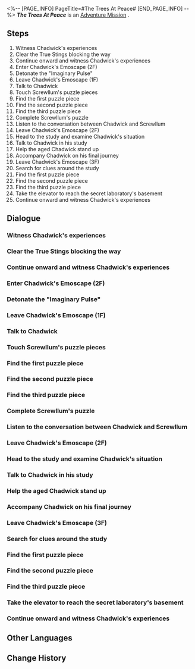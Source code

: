 <%-- [PAGE_INFO]
PageTitle=#The Trees At Peace#
[END_PAGE_INFO] --%>
{{Stub|Dialogue, characters, and location(s)}}
{{Mission Infobox
|id            = 2030302
|title         = 
|image         = Mission The Trees At Peace.png
|type          = Adventure
|event_name    = 
|chapter       = 
|requirements  = 
|summary       = <!--official mission summary from Fate's Atlas-->
|characters    = <!--characters that appear in this mission-->
|startLocation = <!--location as it intially appears on the mission screen-->
|world         = <!--i.e. Penacony-->
|area          = <!--i.e. A Child's Dream-->
|prev          = 
|next          = 
|exp           = 
|credits       = 
|stellarJade   = 
|other         = 
}}
'''''The Trees At Peace''''' is an [[Adventure Mission]]<!--in [world]-->.

==Steps==
# Witness Chadwick's experiences
# Clear the True Stings blocking the way
# Continue onward and witness Chadwick's experiences
# Enter Chadwick's Emoscape (2F)
# Detonate the "Imaginary Pulse"
# Leave Chadwick's Emoscape (1F)
# Talk to Chadwick
# Touch Screwllum's puzzle pieces
# Find the first puzzle piece
# Find the second puzzle piece
# Find the third puzzle piece
# Complete Screwllum's puzzle
# Listen to the conversation between Chadwick and Screwllum
# Leave Chadwick's Emoscape (2F)
# Head to the study and examine Chadwick's situation
# Talk to Chadwick in his study
# Help the aged Chadwick stand up
# Accompany Chadwick on his final journey
# Leave Chadwick's Emoscape (3F)
# Search for clues around the study
# Find the first puzzle piece
# Find the second puzzle piece
# Find the third puzzle piece
# Take the elevator to reach the secret laboratory's basement
# Continue onward and witness Chadwick's experiences

<!--
==Gameplay Notes==

--><!--
==Trial Character==

-->
==Dialogue==
{{Stub Dialogue}}
===Witness Chadwick's experiences===
{{Mission Description|type=adventure|location=<!--to be added-->|You have entered Chadwick's Emoscape through your Clockwork.<br />Follow the shadows of his past and witness fragments of this genius' past.}}
{{Dialogue Start}}
:{{tx}}
{{Dialogue End}}

===Clear the True Stings blocking the way===
{{Mission Description|type=adventure|location=<!--to be added-->|update|You have entered Chadwick's Emoscape through your Clockwork.<br />A swarm of disgusting insects are blocking your way. Eliminate them.}}
{{Dialogue Start}}
:{{tx}}
{{Dialogue End}}

===Continue onward and witness Chadwick's experiences===
{{Mission Description|type=adventure|location=<!--to be added-->|update|You have entered Chadwick's Emoscape through your Clockwork.<br />Follow the shadows of his past and witness a fragment of this genius's life.}}
{{Dialogue Start}}
:{{tx}}
{{Dialogue End}}

===Enter Chadwick's Emoscape (2F)===
{{Mission Description|type=adventure|location=<!--to be added-->|update|In Chadwick's Emoscape, you have learned about the mysterious yet astounding first half of his life.<br />Leave this place and discover the twists and turns throughout the second half of his life.}}
{{Dialogue Start}}
:{{tx}}
{{Dialogue End}}

===Detonate the "Imaginary Pulse"===
{{Mission Description|type=adventure|location=<!--to be added-->|update|You have entered Chadwick's Emoscape through your Clockwork.<br />Follow the shadows of his past and witness a fragment of this genius's life.}}
{{Dialogue Start}}
:{{tx}}
{{Dialogue End}}

===Leave Chadwick's Emoscape (1F)===
{{Mission Description|type=adventure|location=<!--to be added-->|update|In Chadwick's Emoscape, you have learned about the mysterious yet astounding first half of his life.<br />Leave this place and discover the twists and turns throughout the second half of his life.}}
{{Dialogue Start}}
:{{tx}}
{{Dialogue End}}

===Talk to Chadwick===
{{Mission Description|type=adventure|location=<!--to be added-->|update|In Chadwick's Emoscape, you have learned about the mysterious yet astounding first half of his life.<br />Speak with the elderly Chadwick to discover the twists and turns throughout the second half of his life.}}
{{Dialogue Start}}
:{{tx}}
{{Dialogue End}}

===Touch Screwllum's puzzle pieces===
{{Mission Description|type=adventure|location=<!--to be added-->|update|Following the Imaginary Pulse's detonation, Chadwick went into hiding to evade the IPC's clutches.<br />Now, he wants to meet up with Screwllum and find his redemption from the latter.}}
{{Dialogue Start}}
:{{tx}}
{{Dialogue End}}

===Find the first puzzle piece===
{{Mission Description|type=adventure|location=<!--to be added-->|update|Following the Imaginary Pulse's detonation, Chadwick went into hiding to evade the IPC's clutches.<br />Find Screwllum's puzzle pieces to facilitate their reunion.}}
{{Dialogue Start}}
:{{tx}}
{{Dialogue End}}

===Find the second puzzle piece===
{{Mission Description|type=adventure|location=<!--to be added-->|update|Following the Imaginary Pulse's detonation, Chadwick went into hiding to evade the IPC's clutches.<br />Find Screwllum's puzzle pieces to facilitate their reunion.}}
{{Dialogue Start}}
:{{tx}}
{{Dialogue End}}

===Find the third puzzle piece===
{{Mission Description|type=adventure|location=<!--to be added-->|update|Following the Imaginary Pulse's detonation, Chadwick went into hiding to evade the IPC's clutches.<br />Find Screwllum's puzzle pieces to facilitate their reunion.}}
{{Dialogue Start}}
:{{tx}}
{{Dialogue End}}

===Complete Screwllum's puzzle===
{{Mission Description|type=adventure|location=<!--to be added-->|update|Following the Imaginary Pulse's detonation, Chadwick went into hiding to evade the IPC's clutches.<br />Complete Screwllum's puzzle to reunite Chadwick with him.}}
{{Dialogue Start}}
:{{tx}}
{{Dialogue End}}

===Listen to the conversation between Chadwick and Screwllum===
{{Mission Description|type=adventure|location=<!--to be added-->|update|Following the Imaginary Pulse's detonation, Chadwick went into hiding to evade the IPC's clutches.<br />Now, Chadwick has finally found Screwllum after many attempts. Listen to their conversation at that time.}}
{{Dialogue Start}}
:{{tx}}
{{Dialogue End}}

===Leave Chadwick's Emoscape (2F)===
{{Mission Description|type=adventure|location=<!--to be added-->|update|Leave Chadwick's Emoscape and witness the final moments of his life.}}
{{Dialogue Start}}
:{{tx}}
{{Dialogue End}}

===Head to the study and examine Chadwick's situation===
{{Mission Description|type=adventure|location=<!--to be added-->|update|Witness the final moments of Chadwick's life.<br />Chadwick appears in a sealed-off study, his eyes looking confused. Go and examine his situation.}}
{{Dialogue Start}}
:{{tx}}
{{Dialogue End}}

===Talk to Chadwick in his study===
{{Mission Description|type=adventure|location=<!--to be added-->|update|Witness the final moments of Chadwick's life.<br />Talk with him to discover what he experienced during his final days.}}
{{Dialogue Start}}
:{{tx}}
{{Dialogue End}}

===Help the aged Chadwick stand up===
{{Mission Description|type=adventure|location=<!--to be added-->|update|Witness the final moments of Chadwick's life.<br />Assist Chadwick in standing up and guide him out of his spiritual labyrinth.}}
{{Dialogue Start}}
:{{tx}}
{{Dialogue End}}

===Accompany Chadwick on his final journey===
{{Mission Description|type=adventure|location=<!--to be added-->|update|Witness the final moments of Chadwick's life.<br />Assist Chadwick in standing up and guide him out of his spiritual labyrinth.}}
{{Dialogue Start}}
:{{tx}}
{{Dialogue End}}

===Leave Chadwick's Emoscape (3F)===
{{Mission Description|type=adventure|location=<!--to be added-->|update|Leave Chadwick's Emoscape and return to the Dreamscape in Penacony.}}
{{Dialogue Start}}
:{{tx}}
{{Dialogue End}}

===Search for clues around the study===
{{Mission Description|type=adventure|location=<!--to be added-->|update|Witness the final moments of Chadwick's life.<br />Investigate the secluded study for any potential clues.}}
{{Dialogue Start}}
:{{tx}}
{{Dialogue End}}

===Find the first puzzle piece===
{{Mission Description|type=adventure|location=<!--to be added-->|update|Following the Imaginary Pulse's detonation, Chadwick went into hiding to evade the IPC's clutches.<br />Find Screwllum's puzzle pieces to facilitate their reunion.}}
{{Dialogue Start}}
:{{tx}}
{{Dialogue End}}

===Find the second puzzle piece===
{{Mission Description|type=adventure|location=<!--to be added-->|update|Following the Imaginary Pulse's detonation, Chadwick went into hiding to evade the IPC's clutches.<br />Find Screwllum's puzzle pieces to facilitate their reunion.}}
{{Dialogue Start}}
:{{tx}}
{{Dialogue End}}

===Find the third puzzle piece===
{{Mission Description|type=adventure|location=<!--to be added-->|update|Following the Imaginary Pulse's detonation, Chadwick went into hiding to evade the IPC's clutches.<br />Find Screwllum's puzzle pieces to facilitate their reunion.}}
{{Dialogue Start}}
:{{tx}}
{{Dialogue End}}

===Take the elevator to reach the secret laboratory's basement===
{{Mission Description|type=adventure|location=<!--to be added-->|update|You have entered Chadwick's Emoscape through your Clockwork.<br />Follow the shadows of his past and witness fragments of this genius' past.}}
{{Dialogue Start}}
:{{tx}}
{{Dialogue End}}

===Continue onward and witness Chadwick's experiences===
{{Mission Description|type=adventure|location=<!--to be added-->|update|You have entered Chadwick's Emoscape through your Clockwork.<br />Follow the shadows of his past and witness a fragment of this genius's life.}}
{{Dialogue Start}}
:{{tx}}
{{Dialogue End}}

==Other Languages==
{{Other Languages
|en   = The Trees At Peace
|zhs  = 树海归于谧宁
|zht  = 樹海歸於謐寧
|ja   = 樹海は静謐に帰す
|ko   = 고요함으로 돌아간 숲
|es   = Los árboles vuelven a la calma
|fr   = Forêt en paix
|ru   = Мир среди деревьев
|th   = ผืนป่ากลับสู่ความสงบ
|vi   = Biển Rừng Tĩnh Lặng
|de   = Das Meer von Bäumen ruht
|id   = Lautan Pohon Kembali Tenang
|pt   = As Árvores em Paz
}}

==Change History==
{{Change History|2.0}}
